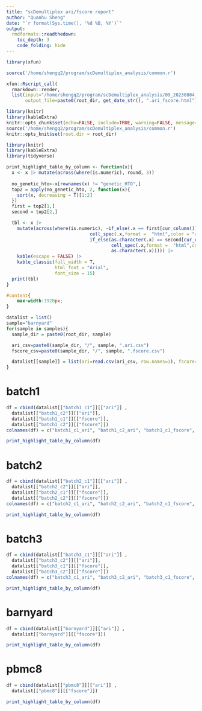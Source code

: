 ```yaml
---
title: "scDemultiplex ari/fscore report"
author: "Quanhu Sheng"
date: "`r format(Sys.time(), '%d %B, %Y')`"
output: 
  rmdformats::readthedown:
    toc_depth: 3
    code_folding: hide
---
```


```r
library(xfun)

source('/home/shengq2/program/scDemultiplex_analysis/common.r')

xfun::Rscript_call(
  rmarkdown::render,
  list(input="/home/shengq2/program/scDemultiplex_analysis/09_20230804_ari_fscore.rmd",
       output_file=paste0(root_dir, get_date_str(), ".ari_fscore.html")))
```

```r
library(knitr)
library(kableExtra)
knitr::opts_chunk$set(echo=FALSE, include=TRUE, warning=FALSE, message=FALSE, results='asis')
source('/home/shengq2/program/scDemultiplex_analysis/common.r')
knitr::opts_knit$set(root.dir = root_dir)
```

```r
library(knitr)
library(kableExtra)
library(tidyverse)

print_highlight_table_by_column <- function(x){
  x <- x |> mutate(across(where(is.numeric), round, 3))
  
  no_genetic_hto<-x[rownames(x) != "genetic_HTO",]
  top2 = apply(no_genetic_hto, 2, function(x){
    sort(x, decreasing = T)[1:2]
  })
  first = top2[1,]
  second = top2[2,]

  tbl <- x |> 
    mutate(across(where(is.numeric), ~if_else(.x == first[cur_column()],
                               cell_spec(.x,format =  "html",color = "red", bold = TRUE), 
                               if_else(as.character(.x) == second[cur_column()],
                                       cell_spec(.x,format =  "html",color = "blue", bold = TRUE), 
                                       as.character(.x))))) |> 
    kable(escape = FALSE) |> 
    kable_classic(full_width = T, 
                  html_font = "Arial", 
                  font_size = 15)
  print(tbl)
}
```

```css
#content{
    max-width:1920px;
}
```

```r
datalist = list()
sample="barnyard"
for(sample in samples){
  sample_dir = paste0(root_dir, sample)

  ari_csv=paste0(sample_dir, "/", sample, ".ari.csv")
  fscore_csv=paste0(sample_dir, "/", sample, ".fscore.csv")

  datalist[[sample]] = list(ari=read.csv(ari_csv, row.names=1), fscore=read.csv(fscore_csv, row.names=1))
}
```

# batch1

```r
df = cbind(datalist[["batch1_c1"]][["ari"]] , 
  datalist[["batch1_c2"]][["ari"]], 
  datalist[["batch1_c1"]][["fscore"]],
  datalist[["batch1_c2"]][["fscore"]])
colnames(df) = c("batch1_c1_ari", "batch1_c2_ari", "batch1_c1_fscore", "batch1_c2_fscore")

print_highlight_table_by_column(df)
```

# batch2

```r
df = cbind(datalist[["batch2_c1"]][["ari"]] , 
  datalist[["batch2_c2"]][["ari"]], 
  datalist[["batch2_c1"]][["fscore"]],
  datalist[["batch2_c2"]][["fscore"]])
colnames(df) = c("batch2_c1_ari", "batch2_c2_ari", "batch2_c1_fscore", "batch2_c2_fscore")

print_highlight_table_by_column(df)
```

# batch3

```r
df = cbind(datalist[["batch3_c1"]][["ari"]] , 
  datalist[["batch3_c2"]][["ari"]], 
  datalist[["batch3_c1"]][["fscore"]],
  datalist[["batch3_c2"]][["fscore"]])
colnames(df) = c("batch3_c1_ari", "batch3_c2_ari", "batch3_c1_fscore", "batch3_c2_fscore")

print_highlight_table_by_column(df)
```

# barnyard

```r
df = cbind(datalist[["barnyard"]][["ari"]] , 
  datalist[["barnyard"]][["fscore"]])

print_highlight_table_by_column(df)
```
# pbmc8

```r
df = cbind(datalist[["pbmc8"]][["ari"]] , 
  datalist[["pbmc8"]][["fscore"]])

print_highlight_table_by_column(df)
```
